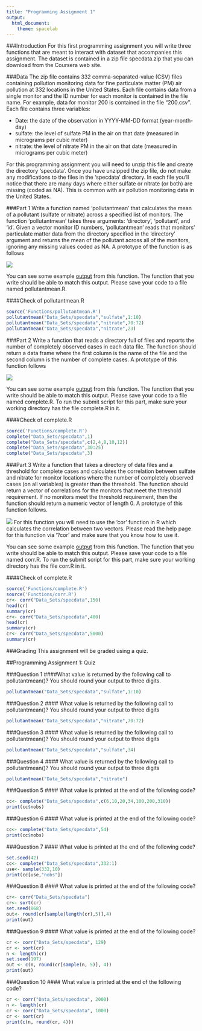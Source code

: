```yaml
---
title: "Programming Assignment 1"
output: 
  html_document: 
    theme: spacelab
---
```


###Introduction
For this first programming assignment you will write three functions that are meant to interact with dataset that accompanies this assignment. The dataset is contained in a zip file specdata.zip that you can download from the Coursera web site.

###Data
The zip file contains 332 comma-separated-value (CSV) files containing pollution monitoring data for fine particulate matter (PM) air pollution at 332 locations in the United States. Each file contains data from a single monitor and the ID number for each monitor is contained in the file name. For example, data for monitor 200 is contained in the file "200.csv". Each file contains three variables:

* Date: the date of the observation in YYYY-MM-DD format (year-month-day)
* sulfate: the level of sulfate PM in the air on that date (measured in micrograms per cubic meter)
* nitrate: the level of nitrate PM in the air on that date (measured in micrograms per cubic meter)

For this programming assignment you will need to unzip this file and create the directory 'specdata'. Once you have unzipped the zip file, do not make any modifications to the files in the 'specdata' directory. In each file you'll notice that there are many days where either sulfate or nitrate (or both) are missing (coded as NA). This is common with air pollution monitoring data in the United States.

###Part 1
Write a function named 'pollutantmean' that calculates the mean of a pollutant (sulfate or nitrate) across a specified list of monitors. The function 'pollutantmean' takes three arguments: 'directory', 'pollutant', and 'id'. Given a vector monitor ID numbers, 'pollutantmean' reads that monitors' particulate matter data from the directory specified in the 'directory' argument and returns the mean of the pollutant across all of the monitors, ignoring any missing values coded as NA. A prototype of the function is as follows

![](Images/pollutantmean_example.png)

You can see some example [output](https://d396qusza40orc.cloudfront.net/rprog%2Fdoc%2Fpollutantmean-demo.html) from this function. The function that you write should be able to match this output. Please save your code to a file named pollutantmean.R.

####Check of pollutantmean.R
```r
source('Functions/pollutantmean.R')
pollutantmean("Data_Sets/specdata","sulfate",1:10)
pollutantmean("Data_Sets/specdata","nitrate",70:72)
pollutantmean("Data_Sets/specdata","nitrate",23)
```

###Part 2
Write a function that reads a directory full of files and reports the number of completely observed cases in each data file. The function should return a data frame where the first column is the name of the file and the second column is the number of complete cases. A prototype of this function follows

![](Images/complete_example.png)

You can see some example  [output](https://d396qusza40orc.cloudfront.net/rprog%2Fdoc%2Fcomplete-demo.html) from this function. The function that you write should be able to match this output. Please save your code to a file named complete.R. To run the submit script for this part, make sure your working directory has the file complete.R in it.

####Check of complete.R
```r
source('Functions/complete.R')
complete("Data_Sets/specdata",1)
complete("Data_Sets/specdata",c(2,4,8,10,12))
complete("Data_Sets/specdata",30:25)
complete("Data_Sets/specdata",3)
```

###Part 3
Write a function that takes a directory of data files and a threshold for complete cases and calculates the correlation between sulfate and nitrate for monitor locations where the number of completely observed cases (on all variables) is greater than the threshold. The function should return a vector of correlations for the monitors that meet the threshold requirement. If no monitors meet the threshold requirement, then the function should return a numeric vector of length 0. A prototype of this function follows.

![](Images/corr_example.png)
For this function you will need to use the 'cor' function in R which calculates the correlation between two vectors. Please read the help page for this function via '?cor' and make sure that you know how to use it.

You can see some example [output](https://d396qusza40orc.cloudfront.net/rprog%2Fdoc%2Fcorr-demo.html) from this function. The function that you write should be able to match this output. Please save your code to a file named corr.R. To run the submit script for this part, make sure your working directory has the file corr.R in it.

####Check of complete.R
```r
source('Functions/complete.R')
source('Functions/corr.R')
cr<- corr("Data_Sets/specdata",150)
head(cr)
summary(cr)
cr<- corr("Data_Sets/specdata",400)
head(cr)
summary(cr)
cr<- corr("Data_Sets/specdata",5000)
summary(cr)
```

###Grading
This assignment will be graded using a quiz.

##Programming Assignment 1: Quiz

###Question 1
####What value is returned by the following call to pollutantmean()? You should round your output to three digits.
```r
pollutantmean("Data_Sets/specdata","sulfate",1:10)
```

###Question 2
#### What value is returned by the following call to pollutantmean()? You should round your output to three digits
```r
pollutantmean("Data_Sets/specdata","nitrate",70:72)
```

###Question 3
#### What value is returned by the following call to pollutantmean()? You should round your output to three digits
```r
pollutantmean("Data_Sets/specdata","sulfate",34)
```

###Question 4
#### What value is returned by the following call to pollutantmean()? You should round your output to three digits
```r
pollutantmean("Data_Sets/specdata","nitrate")
```

###Question 5
#### What value is printed at the end of the following code?
```r
cc<- complete("Data_Sets/specdata",c(6,10,20,34,100,200,310))
print(cc$nobs)
```

###Question 6
#### What value is printed at the end of the following code?
```r
cc<- complete("Data_Sets/specdata",54)
print(cc$nobs)
```

###Question 7
#### What value is printed at the end of the following code?
```r
set.seed(42)
cc<- complete("Data_Sets/specdata",332:1)
use<- sample(332,10)
print(cc[use,"nobs"])
```

###Question 8
#### What value is printed at the end of the following code?
```r
cr<- corr("Data_Sets/specdata")
cr<- sort(cr)
set.seed(868)
out<- round(cr[sample(length(cr),5)],4)
print(out)
```

###Question 9
#### What value is printed at the end of the following code?
```r
cr <- corr("Data_Sets/specdata", 129)                
cr <- sort(cr)                
n <- length(cr)                
set.seed(197)                
out <- c(n, round(cr[sample(n, 5)], 4))
print(out)
```

###Question 10
#### What value is printed at the end of the following code?
```r
cr <- corr("Data_Sets/specdata", 2000)                
n <- length(cr)                
cr <- corr("Data_Sets/specdata", 1000)                
cr <- sort(cr)
print(c(n, round(cr, 4)))
```